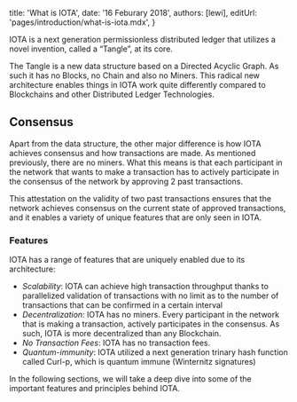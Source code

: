 

title: 'What is IOTA',
date: '16 Feburary 2018',
authors: [lewi],
editUrl: 'pages/introduction/what-is-iota.mdx',
}


IOTA is a next generation permissionless distributed ledger that utilizes a
novel invention, called a “Tangle”, at its core.

<Tangle />

The Tangle is a new data structure based on a Directed Acyclic Graph.
As such it has no Blocks, no Chain and also no Miners. This
radical new architecture enables things in IOTA work quite differently compared to Blockchains and other Distributed Ledger Technologies.

## Consensus

Apart from the data structure, the other major difference is how IOTA achieves
consensus and how transactions are made. As mentioned previously, there are no
miners. What this means is that each participant in the network that
wants to make a transaction has to actively participate in the consensus of the
network by approving 2 past transactions.

This attestation on the validity of two past transactions ensures that the
network achieves consensus on the current state of approved transactions,
and it enables a variety of unique features that are only seen in IOTA.

### Features

IOTA has a range of features that are uniquely enabled due to its architecture:

- _Scalability_: IOTA can achieve high transaction throughput thanks
  to parallelized validation of transactions with no limit as to the number
  of transactions that can be confirmed in a certain interval
- _Decentralization_: IOTA has no miners. Every participant in the network
  that is making a transaction, actively participates in the consensus. As
  such, IOTA is more decentralized than any Blockchain.
- _No Transaction Fees_: IOTA has no transaction fees.
- _Quantum-immunity_: IOTA utilized a next generation trinary hash function called
  Curl-p, which is quantum immune (Winternitz signatures)

In the following sections, we will take a deep dive into some of the
important features and principles behind IOTA.
